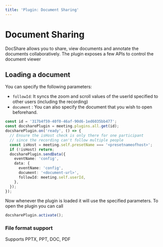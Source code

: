 ```yaml
---
title: 'Plugin: Document Sharing'
---
```


# Document Sharing

DocShare allows you to share, view documents and annotate the documents collaboratively.
The plugin exposes a few APIs to control the document viewer

## Loading a document

You can specify the following parameters:

- `followId`: It syncs the zoom and scroll values of the userId specified to other users (including the recording)
- `document` : You can also specify the document that you wish to open beforehand.

```ts
const id = '317b4f59-40f0-46af-90d6-1ed6035bb477';
const docsharePlugin = meeting.plugins.all.get(id);
docsharePlugin.on('ready', () => {
  // Ensure the isHost check is only there for one participant
  // since the recording can't follow multiple people
  const isHost = meeting.self.presetName === '<presetnameofhost>';
  if (!isHost) return;
  docsharePlugin.sendData({
    eventName: 'config',
    data: {
      eventName: 'config',
      document: '<document-url>',
      followId: meeting.self.userId,
    },
  });
});
```

Now whenever the plugin is loaded it will use the specified parameters.
To open the plugin you can call

```ts
docsharePlugin.activate();
```

### File format support

Supports PPTX, PPT, DOC, PDF
